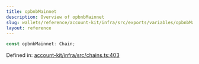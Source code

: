 ```yaml
---
title: opbnbMainnet
description: Overview of opbnbMainnet
slug: wallets/reference/account-kit/infra/src/exports/variables/opbnbMainnet
layout: reference
---
```


```ts
const opbnbMainnet: Chain;
```

Defined in: [account-kit/infra/src/chains.ts:403](https://github.com/alchemyplatform/aa-sdk/blob/5b9429f0f16dcd4ff822527b8de589e19e88faa7/account-kit/infra/src/chains.ts#L403)

